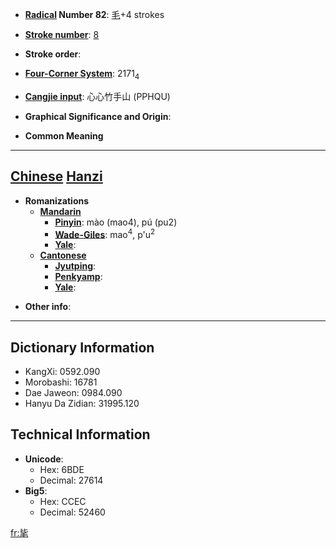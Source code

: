 * '''[[Wiktionary:Chinese radical index| Radical]] Number 82''': [[Wiktionary:Chinese radical index 毛|毛]]+4 strokes

* '''[[Wiktionary:Chinese total strokes index|Stroke number]]''': [[Wiktionary:Chinese total strokes index 8|8]]

* '''Stroke order''': 

* '''[[Wiktionary:Chinese four corner index|Four-Corner System]]''': 2171<sub>4</sub>

* '''[[Wiktionary:Chinese Cangjie index|Cangjie input]]''': 心心竹手山 (PPHQU)

* '''Graphical Significance and Origin''': 

* '''Common Meaning'''

----

== [[Chinese]] [[Hanzi]] ==

* '''Romanizations'''
** '''[[Mandarin]]'''
*** '''[[Pinyin]]''': mào (mao4), pú (pu2)
*** '''[[Wade-Giles]]''': mao<sup>4</sup>, p'u<sup>2</sup>
*** '''[[Yale]]''': 
** '''[[Cantonese]]'''
*** '''[[Jyutping]]''':
*** '''[[Penkyamp]]''': 
*** '''[[Yale]]''': 

* '''Other info''': 

----

== Dictionary Information ==

* KangXi: 0592.090
* Morobashi: 16781
* Dae Jaweon: 0984.090
* Hanyu Da Zidian: 31995.120

== Technical Information ==

* '''Unicode''':
** Hex: 6BDE
** Decimal: 27614
* '''Big5''':
** Hex: CCEC
** Decimal: 52460

[[fr:毞]]